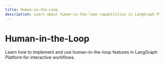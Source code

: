 ```yaml
---
title: Human-in-the-Loop
description: Learn about human-in-the-loop capabilities in LangGraph Platform
---
```


# Human-in-the-Loop

Learn how to implement and use human-in-the-loop features in LangGraph Platform for interactive workflows. 